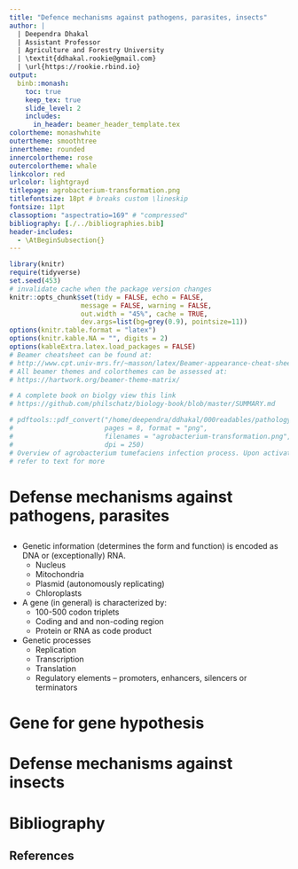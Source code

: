 ```yaml
---
title: "Defence mechanisms against pathogens, parasites, insects"
author: |
  | Deependra Dhakal
  | Assistant Professor
  | Agriculture and Forestry University
  | \textit{ddhakal.rookie@gmail.com}
  | \url{https://rookie.rbind.io}
output: 
  binb::monash:
    toc: true
    keep_tex: true
    slide_level: 2
    includes:
      in_header: beamer_header_template.tex
colortheme: monashwhite
outertheme: smoothtree
innertheme: rounded
innercolortheme: rose
outercolortheme: whale
linkcolor: red
urlcolor: lightgrayd
titlepage: agrobacterium-transformation.png
titlefontsize: 18pt # breaks custom \lineskip
fontsize: 11pt
classoption: "aspectratio=169" # "compressed"
bibliography: [./../bibliographies.bib]
header-includes: 
  - \AtBeginSubsection{}
---
```


```r
library(knitr)
require(tidyverse)
set.seed(453)
# invalidate cache when the package version changes
knitr::opts_chunk$set(tidy = FALSE, echo = FALSE, 
                  message = FALSE, warning = FALSE,
                  out.width = "45%", cache = TRUE, 
                  dev.args=list(bg=grey(0.9), pointsize=11))
options(knitr.table.format = "latex")
options(knitr.kable.NA = "", digits = 2)
options(kableExtra.latex.load_packages = FALSE)
# Beamer cheatsheet can be found at:
# http://www.cpt.univ-mrs.fr/~masson/latex/Beamer-appearance-cheat-sheet.pdf
# All beamer themes and colorthemes can be assessed at:
# https://hartwork.org/beamer-theme-matrix/

# A complete book on biolgy view this link
# https://github.com/philschatz/biology-book/blob/master/SUMMARY.md
```

```r
# pdftools::pdf_convert("/home/deependra/ddhakal/000readables/pathology/2009_Encyclopedia of Microbiology_3rd edition.pdf",
#                       pages = 8, format = "png",
#                       filenames = "agrobacterium-transformation.png",
#                       dpi = 250)
# Overview of agrobacterium tumefaciens infection process. Upon activation of the VirA/VirG two-component signal transduction system by signals released from wounded plant cells, a single-strand transferred DNA (T-DNA) is processed from the Ti plasmid and delivered as a nucleoprotein complex (T-complex) to plant nuclei. Expression of T-DNA genes in the plant result in the loss of cell growth control and tumor formation.
# refer to text for more
```

# Defense mechanisms against pathogens, parasites

## 

- Genetic information (determines the form and function) is encoded as DNA or (exceptionally) RNA.
  - Nucleus
  - Mitochondria
  - Plasmid (autonomously replicating)
  - Chloroplasts
- A gene (in general) is characterized by:
  - 100-500 codon triplets
  - Coding and and non-coding region
  - Protein or RNA as code product
- Genetic processes
  - Replication
  - Transcription
  - Translation
  - Regulatory elements -- promoters, enhancers, silencers or terminators

# Gene for gene hypothesis

# Defense mechanisms against insects

# Bibliography

## References
